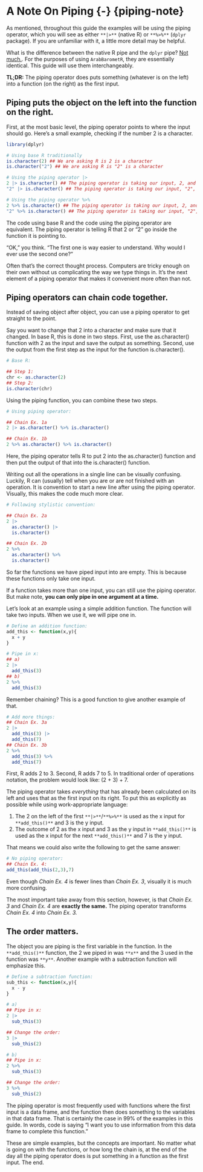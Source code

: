 # A Note On Piping {-} {piping-note}

As mentioned, throughout this guide the examples will be using the piping operator, which you will see as either `**|>**` (native R) or `**%>%**` (`dplyr` package). If you are unfamiliar with it, a little more detail may be helpful.

What is the difference between the native R pipe and the `dplyr` pipe? [Not much.](https://www.tidyverse.org/blog/2023/04/base-vs-magrittr-pipe/). For the purposes of using `ArabBarometR`, they are essentially identical. This guide will use them interchangeably. 

**TL;DR:** The piping operator does puts something (whatever is on the left) into a function (on the right) as the first input.

## Piping puts the object on the left into the function on the right. {-}

First, at the most basic level, the piping operator points to where the input should go. Here's a small example, checking if the number 2 is a character.

```r
library(dplyr)
```

```r
# Using base R traditionally
is.character(2) ## We are asking R is 2 is a character
is.character("2") ## We are asking R is "2" is a character

# Using the piping operator |>
2 |> is.character() ## The piping operator is taking our input, 2, and pointing out the function it belongs in, is.character()
"2" |> is.character() ## The piping operator is taking our input, "2", and pointing out the function it belongs in, is.character()

# Using the piping operator %>%
2 %>% is.character() ## The piping operator is taking our input, 2, and pointing out the function it belongs in, is.character()
"2" %>% is.character() ## The piping operator is taking our input, "2", and pointing out the function it belongs in, is.character()

```


The code using base R and the code using the piping operator are equivalent. The piping operator is telling R that 2 or "2" go inside the function it is pointing to.

"OK," you think. "The first one is way easier to understand. Why would I ever use the second one?"

Often that's the correct thought process. Computers are tricky enough on their own without us complicating the way we type things in. It's the next element of a piping operator that makes it convenient more often than not.

## Piping operators can chain code together. {-}

Instead of saving object after object, you can use a piping operator to get straight to the point.

Say you want to change that 2 into a character and make sure that it changed. In base R, this is done in two steps. First, use the as.character() function with 2 as the input and save the output as something. Second, use the output from the first step as the input for the function is.character().

```r

# Base R:

## Step 1:
chr <- as.character(2)
## Step 2:
is.character(chr)


```

Using the piping function, you can combine these two steps.

```r

# Using piping operator:

## Chain Ex. 1a
2 |> as.character() %>% is.character()

## Chain Ex. 1b
2 %>% as.character() %>% is.character()

```

Here, the piping operator tells R to put 2 into the as.character() function and then put the output of that into the is.character() function.

Writing out all the operations in a single line can be visually confusing. Luckily, R can (usually) tell when you are or are not finished with an operation. It is convention to start a new line after using the piping operator. Visually, this makes the code much more clear.


```r
# Following stylistic convention:

## Chain Ex. 2a
2 |>
  as.character() |>
  is.character()

## Chain Ex. 2b
2 %>%
  as.character() %>%
  is.character()

```

So far the functions we have piped input into are empty. This is because these functions only take one input. 

If a function takes more than one input, you can still use the piping operator. But make note, **you can only pipe in one argument at a time.**

Let's look at an example using a simple addition function. The function will take two inputs. When we use it, we will pipe one in.

```r

# Define an addition function:
add_this <- function(x,y){
  x + y
}

# Pipe in x:
## a)
2 |>
  add_this(3)
## b)
2 %>%
  add_this(3)
```

Remember chaining? This is a good function to give another example of that.

```r
# Add more things:
## Chain Ex. 3a
2 |>
  add_this(3) |>
  add_this(7)
## Chain Ex. 3b
2 %>%
  add_this(3) %>%
  add_this(7)

```

First, R adds 2 to 3. Second, R adds 7 to 5. In traditional order of operations notation, the problem would look like: (2 + 3) + 7. 

The piping operator takes *everything* that has already been calculated on its left and uses that as the first input on its right. To put this as explicitly as possible while using work-appropriate language:

  1. The 2 on the left of the first `**|>**`/`**%>%**` is used as the x input for `**add_this()**` and 3 is the y input.
  2. The outcome of 2 as the x input and 3 as the y input in `**add_this()**` is used as the x input for the next `**add_this()**` and 7 is the y input.
  
That means we could also write the following to get the same answer:  
  
```r
# No piping operator:
## Chain Ex. 4:
add_this(add_this(2,3),7)

```

Even though *Chain Ex. 4* is fewer lines than *Chain Ex. 3*, visually it is much more confusing.

The most important take away from this section, however, is that *Chain Ex. 3* and *Chain Ex. 4* are **exactly the same.** The piping operator transforms *Chain Ex. 4* into *Chain Ex. 3.*

## The order matters. {-}

The object you are piping is the first variable in the function. In the `**add_this()**` function, the 2 we piped in was `**x**` and the 3 used in the function was `**y**`. Another example with a subtraction function will emphasize this.

```r

# Define a subtraction function:
sub_this <- function(x,y){
  x - y
}

# a)
## Pipe in x:
2 |>
  sub_this(3)

## Change the order:
3 |>
  sub_this(2)

# b)
## Pipe in x:
2 %>%
  sub_this(3)

## Change the order:
3 %>%
  sub_this(2)

```

The piping operator is most frequently used with functions where the first input is a data frame, and the function then does something to the variables in that data frame. That is certainly the case in 99% of the examples in this guide. In words, code is saying "I want you to use information from this data frame to complete this function."


These are simple examples, but the concepts are important. No matter what is going on with the functions, or how long the chain is, at the end of the day all the piping operator does is put something in a function as the first input. The end.
